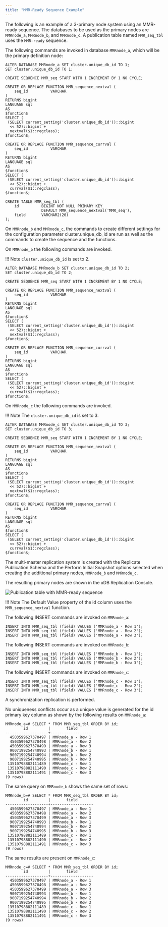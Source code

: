 ```yaml
---
title: "MMR-Ready Sequence Example"
---
```


<div id="mmr_ready_example" class="registered_link"></div>

The following is an example of a 3-primary node system using an MMR-ready sequence. The databases to be used as the primary nodes are `MMRnode_a`, `MMRnode_b`, and `MMRnode_c`. A publication table named `MMR_seq_tbl` uses the `MMR-ready` sequence.

The following commands are invoked in database `MMRnode_a`, which will be the primary definition node:

```text
ALTER DATABASE MMRnode_a SET cluster.unique_db_id TO 1;
SET cluster.unique_db_id TO 1;

CREATE SEQUENCE MMR_seq START WITH 1 INCREMENT BY 1 NO CYCLE;

CREATE OR REPLACE FUNCTION MMR_sequence_nextval (
    seq_id          VARCHAR
)
RETURNS bigint
LANGUAGE sql
AS
$function$
SELECT (
 (SELECT current_setting('cluster.unique_db_id'))::bigint
  << 52)::bigint +
  nextval($1::regclass);
$function$;

CREATE OR REPLACE FUNCTION MMR_sequence_currval (
    seq_id          VARCHAR
)
RETURNS bigint
LANGUAGE sql
AS
$function$
SELECT (
 (SELECT current_setting('cluster.unique_db_id'))::bigint
  << 52)::bigint +
  currval($1::regclass);
$function$;

CREATE TABLE MMR_seq_tbl (
    id          BIGINT NOT NULL PRIMARY KEY
                DEFAULT MMR_sequence_nextval('MMR_seq'),
    field       VARCHAR2(20)
);
```

On `MMRnode_b` and `MMRnode_c`, the commands to create different settings for the configuration parameter cluster.unique_db_id are run as well as the commands to create the sequence and the functions.

On `MMRnode_b` the following commands are invoked.

!!! Note
    `Cluster.unique_db_id` is set to 2.

```text
ALTER DATABASE MMRnode_b SET cluster.unique_db_id TO 2;
SET cluster.unique_db_id TO 2;

CREATE SEQUENCE MMR_seq START WITH 1 INCREMENT BY 1 NO CYCLE;

CREATE OR REPLACE FUNCTION MMR_sequence_nextval (
    seq_id          VARCHAR
)
RETURNS bigint
LANGUAGE sql
AS
$function$
SELECT (
 (SELECT current_setting('cluster.unique_db_id'))::bigint
  << 52)::bigint +
  nextval($1::regclass);
$function$;

CREATE OR REPLACE FUNCTION MMR_sequence_currval (
    seq_id          VARCHAR
)
RETURNS bigint
LANGUAGE sql
AS
$function$
SELECT (
 (SELECT current_setting('cluster.unique_db_id'))::bigint
  << 52)::bigint +
  currval($1::regclass);
$function$;
```

On `MMRnode_c` the following commands are invoked.

!!! Note
    The `cluster.unique_db_id` is set to 3.

```text
ALTER DATABASE MMRnode_c SET cluster.unique_db_id TO 3;
SET cluster.unique_db_id TO 3;

CREATE SEQUENCE MMR_seq START WITH 1 INCREMENT BY 1 NO CYCLE;

CREATE OR REPLACE FUNCTION MMR_sequence_nextval (
    seq_id          VARCHAR
)
RETURNS bigint
LANGUAGE sql
AS
$function$
SELECT (
 (SELECT current_setting('cluster.unique_db_id'))::bigint
  << 52)::bigint +
  nextval($1::regclass);
$function$;

CREATE OR REPLACE FUNCTION MMR_sequence_currval (
    seq_id          VARCHAR
)
RETURNS bigint
LANGUAGE sql
AS
$function$
SELECT (
 (SELECT current_setting('cluster.unique_db_id'))::bigint
  << 52)::bigint +
  currval($1::regclass);
$function$;
```

The multi-master replication system is created with the Replicate Publication Schema and the Perform Initial Snapshot options selected when creating the additional primary nodes, `MMRnode_b` and `MMRnode_c`.

The resulting primary nodes are shown in the xDB Replication Console.

![Publication table with MMR-ready sequence](/../../../images/image138.png)

!!! Note
    The Default Value property of the id column uses the `MMR_sequence_nextval` function.

The following INSERT commands are invoked on `MMRnode_a`:

```text
INSERT INTO MMR_seq_tbl (field) VALUES ('MMRnode_a - Row 1');
INSERT INTO MMR_seq_tbl (field) VALUES ('MMRnode_a - Row 2');
INSERT INTO MMR_seq_tbl (field) VALUES ('MMRnode_a - Row 3');
```

The following INSERT commands are invoked on `MMRnode_b`:

```text
INSERT INTO MMR_seq_tbl (field) VALUES ('MMRnode_b - Row 1');
INSERT INTO MMR_seq_tbl (field) VALUES ('MMRnode_b - Row 2');
INSERT INTO MMR_seq_tbl (field) VALUES ('MMRnode_b - Row 3');
```

The following INSERT commands are invoked on `MMRnode_c`:

```text
INSERT INTO MMR_seq_tbl (field) VALUES ('MMRnode_c - Row 1');
INSERT INTO MMR_seq_tbl (field) VALUES ('MMRnode_c - Row 2');
INSERT INTO MMR_seq_tbl (field) VALUES ('MMRnode_c - Row 3');
```

A synchronization replication is performed.

No uniqueness conflicts occur as a unique value is generated for the id primary key column as shown by the following results on `MMRnode_a`:

```text
MMRnode_a=# SELECT * FROM MMR_seq_tbl ORDER BY id;
        id         |       field
-------------------+-------------------
  4503599627370497 | MMRnode_a - Row 1
  4503599627370498 | MMRnode_a - Row 2
  4503599627370499 | MMRnode_a - Row 3
  9007199254740993 | MMRnode_b - Row 1
  9007199254740994 | MMRnode_b - Row 2
  9007199254740995 | MMRnode_b - Row 3
 13510798882111489 | MMRnode_c - Row 1
 13510798882111490 | MMRnode_c - Row 2
 13510798882111491 | MMRnode_c - Row 3
(9 rows)
```

The same query on `MMRnode_b` shows the same set of rows:

```text
MMRnode_b=# SELECT * FROM MMR_seq_tbl ORDER BY id;
        id         |       field
-------------------+-------------------
  4503599627370497 | MMRnode_a - Row 1
  4503599627370498 | MMRnode_a - Row 2
  4503599627370499 | MMRnode_a - Row 3
  9007199254740993 | MMRnode_b - Row 1
  9007199254740994 | MMRnode_b - Row 2
  9007199254740995 | MMRnode_b - Row 3
 13510798882111489 | MMRnode_c - Row 1
 13510798882111490 | MMRnode_c - Row 2
 13510798882111491 | MMRnode_c - Row 3
(9 rows)
```

The same results are present on `MMRnode_c`:

```text
MMRnode_c=# SELECT * FROM MMR_seq_tbl ORDER BY id;
        id         |       field
-------------------+-------------------
  4503599627370497 | MMRnode_a - Row 1
  4503599627370498 | MMRnode_a - Row 2
  4503599627370499 | MMRnode_a - Row 3
  9007199254740993 | MMRnode_b - Row 1
  9007199254740994 | MMRnode_b - Row 2
  9007199254740995 | MMRnode_b - Row 3
 13510798882111489 | MMRnode_c - Row 1
 13510798882111490 | MMRnode_c - Row 2
 13510798882111491 | MMRnode_c - Row 3
(9 rows)
```
